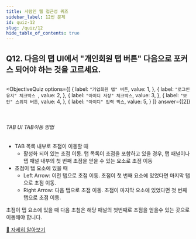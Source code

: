 ```yaml
---
title: 사람인 웹 접근성 퀴즈
sidebar_label: 12번 문제
id: quiz-12
slug: /quiz/12
hide_table_of_contents: true
---
```


## Q12. 다음의 탭 UI에서 "개인회원 탭 버튼" 다음으로 포커스 되어야 하는 것을 고르세요. 


<FigureBox>
  <img src={"../img/a11y/quiz-keyboard.png"} alt="" />
</FigureBox>


<ObjectiveQuiz
  options={[
    {
      label: `"기업회원 탭" 버튼`,
      value: 1,
    },
    {
      label: `"로그인 유지" 체크박스 `,
      value: 2,
    },
    {
      label: `"아이디 저장" 체크박스`,
      value: 3,
    },
    {
      label: `"보안" 스위치 버튼`,
      value: 4,
    },
    {
      label: `"아이디" 입력 박스`,
      value: 5,
    }
  ]}
  answer={[2]}
>
  <Correct>
    <br />
    <h6>TAB UI TAB이동 방법</h6>
    <ul>
      <li>TAB 목록 내부로 초점이 이동할 때
        <ul>
          <li>활성화 되어 있는 초점 이동. 탭 목록이 초점을 포함하고 있을 경우, 탭 패널이나 탭 패널 내부의 첫 번째 초점을 얻을 수 있는 요소로 초점 이동 </li>
        </ul>
      </li>
      <li>초점이 탭 요소에 있을 때
        <ul>
          <li>Left Arrow: 이전 탭으로 초점 이동. 초점이 첫 번째 요소에 있었다면 마지막 탭으로 초점 이동.</li>
          <li>Right Arrow: 다음 탭으로 초점 이동. 초점이 마지막 요소에 있었다면 첫 번째 탭으로 초점 이동.</li>
        </ul>
      </li>
    </ul>
  </Correct>
  <p>초점이 탭 요소에 있을 때 다음 초첨은 해당 패널의 첫번째로 초점을 얻을수 있는 곳으로 이동해야 합니다.</p>
  <a href="https://sri-fe1.notion.site/Tab-UI-571d1232b0ad402bb29ddf52c0a04005">
    🔎 자세히 알아보기
    </a>
</ObjectiveQuiz>

